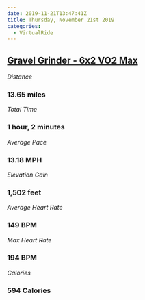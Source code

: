 ```yaml
---
date: 2019-11-21T13:47:41Z
title: Thursday, November 21st 2019
categories:
  - VirtualRide
---
```

## [Gravel Grinder - 6x2 VO2 Max](https://www.strava.com/activities/2881053581)

_Distance_

### 13.65 miles

_Total Time_

### 1 hour, 2 minutes

_Average Pace_

### 13.18 MPH

_Elevation Gain_

### 1,502 feet

_Average Heart Rate_

### 149 BPM

_Max Heart Rate_

### 194 BPM

_Calories_

### 594 Calories